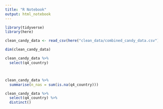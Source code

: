 ```yaml
---
title: "R Notebook"
output: html_notebook
---
```


```r
library(tidyverse)
library(here)
```

```r
clean_candy_data <- read_csv(here("clean_data/combined_candy_data.csv"))
```



```r

dim(clean_candy_data)

clean_candy_data %>% 
  select(q4_country)



clean_candy_data %>% 
  summarise(n_nas = sum(is.na(q4_country)))

clean_candy_data %>% 
  select(q4_country) %>% 
  distinct()


```

